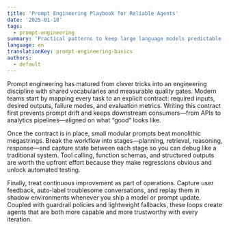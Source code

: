 ```yaml
---
title: 'Prompt Engineering Playbook for Reliable Agents'
date: '2025-01-18'
tags:
  - prompt-engineering
summary: 'Practical patterns to keep large language models predictable in production.'
language: en
translationKey: prompt-engineering-basics
authors:
  - default
---
```


Prompt engineering has matured from clever tricks into an engineering discipline with shared vocabularies and measurable quality gates. Modern teams start by mapping every task to an explicit contract: required inputs, desired outputs, failure modes, and evaluation metrics. Writing this contract first prevents prompt drift and keeps downstream consumers—from APIs to analytics pipelines—aligned on what “good” looks like.

Once the contract is in place, small modular prompts beat monolithic megastrings. Break the workflow into stages—planning, retrieval, reasoning, response—and capture state between each stage so you can debug like a traditional system. Tool calling, function schemas, and structured outputs are worth the upfront effort because they make regressions obvious and unlock automated testing.

Finally, treat continuous improvement as part of operations. Capture user feedback, auto-label troublesome conversations, and replay them in shadow environments whenever you ship a model or prompt update. Coupled with guardrail policies and lightweight fallbacks, these loops create agents that are both more capable and more trustworthy with every iteration.
